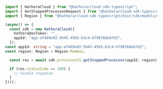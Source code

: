 ```typescript GetStoppedProcesses.ts
import { HathoraCloud } from "@hathora/cloud-sdk-typescript";
import { GetStoppedProcessesRequest } from "@hathora/cloud-sdk-typescript/dist/sdk/models/operations";
import { Region } from "@hathora/cloud-sdk-typescript/dist/sdk/models/shared";

(async() => {
  const sdk = new HathoraCloud({
    hathoraDevToken: "",
    appId: "app-af469a92-5b45-4565-b3c4-b79878de67d2",
  });
const appId: string = "app-af469a92-5b45-4565-b3c4-b79878de67d2";
const region: Region = Region.Mumbai;

  const res = await sdk.processesV1.getStoppedProcesses(appId, region);

  if (res.statusCode == 200) {
    // handle response
  }
})();
```
